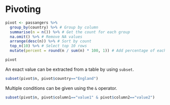# Pivoting

```r
pivot <- passangers %>%
  group_by(country) %>% # Group by column
  summarise(n = n()) %>% # Get the count for each group
  na.omit() %>% # Remove NA values
  arrange(desc(n)) %>% # Sort by count
  top_n(10) %>% # Select top 10 rows
  mutate(percent = round(n / sum(n) * 100, 1)) # Add percentage of each count
```

```r
pivot
```

An exact value can be extracted from a table by using `subset`.

```r
subset(pivot$n, pivot$country=="England")
```

Multiple conditions can be given using the `&` operator.

```r
subset(pivot$n, pivot$column1=="value1" & pivot$column2=="value2")
```